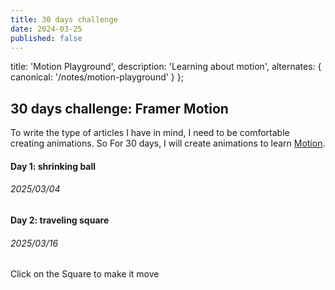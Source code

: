 ```yaml
---
title: 30 days challenge
date: 2024-03-25
published: false
---
```



  title: 'Motion Playground',
  description: 'Learning about motion', 
  alternates: {
    canonical: '/notes/motion-playground'
  }
};

## 30 days challenge: Framer Motion

To write the type of articles I have in mind, I need to be comfortable creating animations. So For 30 days, I will create animations to learn [Motion](https://motion.dev/docs/react-quick-start).

#### Day 1: shrinking ball
###### 2025/03/04
<Canvas>
<Ball />
</Canvas>

#### Day 2: traveling square
###### 2025/03/16

Click on the Square to make it move
<Canvas centered={false}><Square/></Canvas>